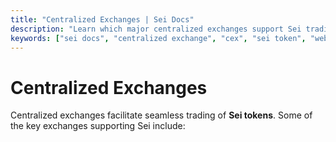 ```yaml
---
title: "Centralized Exchanges | Sei Docs"
description: "Learn which major centralized exchanges support Sei trading, and understand how to deposit or withdraw SEI tokens."
keywords: ["sei docs", "centralized exchange", "cex", "sei token", "web3 docs"]
---
```




# Centralized Exchanges

Centralized exchanges facilitate seamless trading of **Sei tokens**. Some of the key exchanges supporting Sei include:

<AppCardsGridCategory category="centralized%20exchange" />

<AppCardsGrid tags={[Tag.CEX]} />

